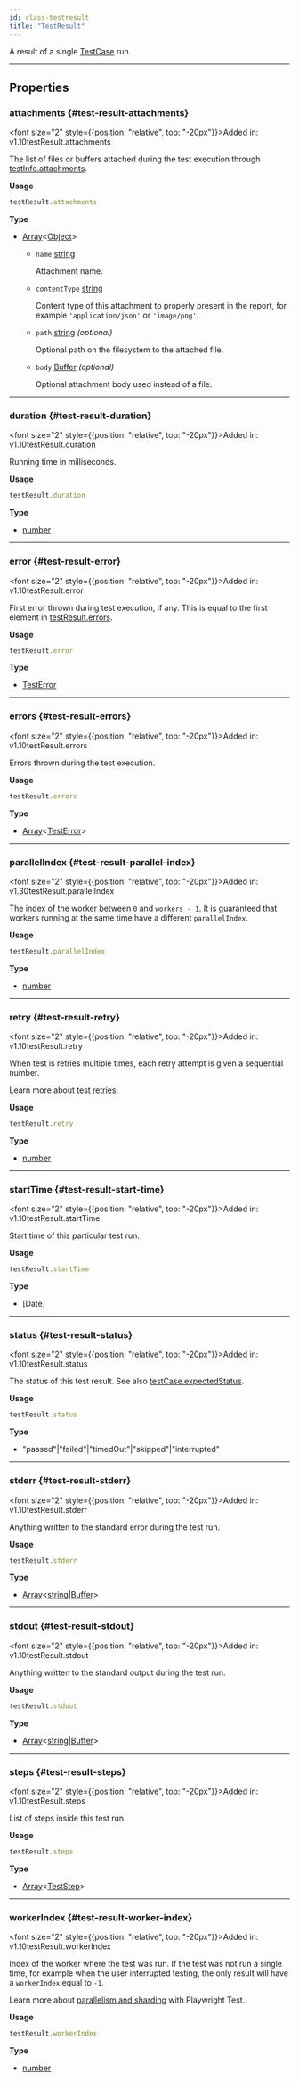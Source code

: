 ```yaml
---
id: class-testresult
title: "TestResult"
---
```



A result of a single [TestCase] run.


---

## Properties

### attachments {#test-result-attachments}

<font size="2" style={{position: "relative", top: "-20px"}}>Added in: v1.10</font><x-search>testResult.attachments</x-search>

The list of files or buffers attached during the test execution through [testInfo.attachments](/api/class-testinfo.mdx#test-info-attachments).

**Usage**

```js
testResult.attachments
```

**Type**
- [Array]&lt;[Object]&gt;
  - `name` [string]
    
    Attachment name.
  - `contentType` [string]
    
    Content type of this attachment to properly present in the report, for example `'application/json'` or `'image/png'`.
  - `path` [string] *(optional)*
    
    Optional path on the filesystem to the attached file.
  - `body` [Buffer] *(optional)*
    
    Optional attachment body used instead of a file.

---

### duration {#test-result-duration}

<font size="2" style={{position: "relative", top: "-20px"}}>Added in: v1.10</font><x-search>testResult.duration</x-search>

Running time in milliseconds.

**Usage**

```js
testResult.duration
```

**Type**
- [number]

---

### error {#test-result-error}

<font size="2" style={{position: "relative", top: "-20px"}}>Added in: v1.10</font><x-search>testResult.error</x-search>

First error thrown during test execution, if any. This is equal to the first element in [testResult.errors](/api/class-testresult.mdx#test-result-errors).

**Usage**

```js
testResult.error
```

**Type**
- [TestError]

---

### errors {#test-result-errors}

<font size="2" style={{position: "relative", top: "-20px"}}>Added in: v1.10</font><x-search>testResult.errors</x-search>

Errors thrown during the test execution.

**Usage**

```js
testResult.errors
```

**Type**
- [Array]&lt;[TestError]&gt;

---

### parallelIndex {#test-result-parallel-index}

<font size="2" style={{position: "relative", top: "-20px"}}>Added in: v1.30</font><x-search>testResult.parallelIndex</x-search>

The index of the worker between `0` and `workers - 1`. It is guaranteed that workers running at the same time have a different `parallelIndex`.

**Usage**

```js
testResult.parallelIndex
```

**Type**
- [number]

---

### retry {#test-result-retry}

<font size="2" style={{position: "relative", top: "-20px"}}>Added in: v1.10</font><x-search>testResult.retry</x-search>

When test is retries multiple times, each retry attempt is given a sequential number.

Learn more about [test retries](../test-retries.mdx#retries).

**Usage**

```js
testResult.retry
```

**Type**
- [number]

---

### startTime {#test-result-start-time}

<font size="2" style={{position: "relative", top: "-20px"}}>Added in: v1.10</font><x-search>testResult.startTime</x-search>

Start time of this particular test run.

**Usage**

```js
testResult.startTime
```

**Type**
- [Date]

---

### status {#test-result-status}

<font size="2" style={{position: "relative", top: "-20px"}}>Added in: v1.10</font><x-search>testResult.status</x-search>

The status of this test result. See also [testCase.expectedStatus](/api/class-testcase.mdx#test-case-expected-status).

**Usage**

```js
testResult.status
```

**Type**
- "passed"|"failed"|"timedOut"|"skipped"|"interrupted"

---

### stderr {#test-result-stderr}

<font size="2" style={{position: "relative", top: "-20px"}}>Added in: v1.10</font><x-search>testResult.stderr</x-search>

Anything written to the standard error during the test run.

**Usage**

```js
testResult.stderr
```

**Type**
- [Array]&lt;[string]|[Buffer]&gt;

---

### stdout {#test-result-stdout}

<font size="2" style={{position: "relative", top: "-20px"}}>Added in: v1.10</font><x-search>testResult.stdout</x-search>

Anything written to the standard output during the test run.

**Usage**

```js
testResult.stdout
```

**Type**
- [Array]&lt;[string]|[Buffer]&gt;

---

### steps {#test-result-steps}

<font size="2" style={{position: "relative", top: "-20px"}}>Added in: v1.10</font><x-search>testResult.steps</x-search>

List of steps inside this test run.

**Usage**

```js
testResult.steps
```

**Type**
- [Array]&lt;[TestStep]&gt;

---

### workerIndex {#test-result-worker-index}

<font size="2" style={{position: "relative", top: "-20px"}}>Added in: v1.10</font><x-search>testResult.workerIndex</x-search>

Index of the worker where the test was run. If the test was not run a single time, for example when the user interrupted testing, the only result will have a `workerIndex` equal to `-1`.

Learn more about [parallelism and sharding](../test-parallel.mdx) with Playwright Test.

**Usage**

```js
testResult.workerIndex
```

**Type**
- [number]


[Accessibility]: /api/class-accessibility.mdx "Accessibility"
[Android]: /api/class-android.mdx "Android"
[AndroidDevice]: /api/class-androiddevice.mdx "AndroidDevice"
[AndroidInput]: /api/class-androidinput.mdx "AndroidInput"
[AndroidSocket]: /api/class-androidsocket.mdx "AndroidSocket"
[AndroidWebView]: /api/class-androidwebview.mdx "AndroidWebView"
[APIRequest]: /api/class-apirequest.mdx "APIRequest"
[APIRequestContext]: /api/class-apirequestcontext.mdx "APIRequestContext"
[APIResponse]: /api/class-apiresponse.mdx "APIResponse"
[APIResponseAssertions]: /api/class-apiresponseassertions.mdx "APIResponseAssertions"
[Browser]: /api/class-browser.mdx "Browser"
[BrowserContext]: /api/class-browsercontext.mdx "BrowserContext"
[BrowserServer]: /api/class-browserserver.mdx "BrowserServer"
[BrowserType]: /api/class-browsertype.mdx "BrowserType"
[CDPSession]: /api/class-cdpsession.mdx "CDPSession"
[ConsoleMessage]: /api/class-consolemessage.mdx "ConsoleMessage"
[Coverage]: /api/class-coverage.mdx "Coverage"
[Dialog]: /api/class-dialog.mdx "Dialog"
[Download]: /api/class-download.mdx "Download"
[Electron]: /api/class-electron.mdx "Electron"
[ElectronApplication]: /api/class-electronapplication.mdx "ElectronApplication"
[ElementHandle]: /api/class-elementhandle.mdx "ElementHandle"
[FileChooser]: /api/class-filechooser.mdx "FileChooser"
[Frame]: /api/class-frame.mdx "Frame"
[FrameLocator]: /api/class-framelocator.mdx "FrameLocator"
[GenericAssertions]: /api/class-genericassertions.mdx "GenericAssertions"
[JSHandle]: /api/class-jshandle.mdx "JSHandle"
[Keyboard]: /api/class-keyboard.mdx "Keyboard"
[Locator]: /api/class-locator.mdx "Locator"
[LocatorAssertions]: /api/class-locatorassertions.mdx "LocatorAssertions"
[Logger]: /api/class-logger.mdx "Logger"
[Mouse]: /api/class-mouse.mdx "Mouse"
[Page]: /api/class-page.mdx "Page"
[PageAssertions]: /api/class-pageassertions.mdx "PageAssertions"
[Playwright]: /api/class-playwright.mdx "Playwright"
[PlaywrightAssertions]: /api/class-playwrightassertions.mdx "PlaywrightAssertions"
[Request]: /api/class-request.mdx "Request"
[Response]: /api/class-response.mdx "Response"
[Route]: /api/class-route.mdx "Route"
[Selectors]: /api/class-selectors.mdx "Selectors"
[SnapshotAssertions]: /api/class-snapshotassertions.mdx "SnapshotAssertions"
[TimeoutError]: /api/class-timeouterror.mdx "TimeoutError"
[Touchscreen]: /api/class-touchscreen.mdx "Touchscreen"
[Tracing]: /api/class-tracing.mdx "Tracing"
[Video]: /api/class-video.mdx "Video"
[WebError]: /api/class-weberror.mdx "WebError"
[WebSocket]: /api/class-websocket.mdx "WebSocket"
[Worker]: /api/class-worker.mdx "Worker"
[Fixtures]: /api/class-fixtures.mdx "Fixtures"
[FullConfig]: /api/class-fullconfig.mdx "FullConfig"
[FullProject]: /api/class-fullproject.mdx "FullProject"
[Test]: /api/class-test.mdx "Test"
[TestConfig]: /api/class-testconfig.mdx "TestConfig"
[TestInfo]: /api/class-testinfo.mdx "TestInfo"
[TestInfoError]: /api/class-testinfoerror.mdx "TestInfoError"
[TestOptions]: /api/class-testoptions.mdx "TestOptions"
[TestProject]: /api/class-testproject.mdx "TestProject"
[WorkerInfo]: /api/class-workerinfo.mdx "WorkerInfo"
[Location]: /api/class-location.mdx "Location"
[Reporter]: /api/class-reporter.mdx "Reporter"
[Suite]: /api/class-suite.mdx "Suite"
[TestCase]: /api/class-testcase.mdx "TestCase"
[TestError]: /api/class-testerror.mdx "TestError"
[TestResult]: /api/class-testresult.mdx "TestResult"
[TestStep]: /api/class-teststep.mdx "TestStep"
[Element]: https://developer.mozilla.org/en-US/docs/Web/API/element "Element"
[EvaluationArgument]: /evaluating.mdx#evaluation-argument "EvaluationArgument"
[Promise]: https://developer.mozilla.org/en-US/docs/Web/JavaScript/Reference/Global_Objects/Promise "Promise"
[iterator]: https://developer.mozilla.org/en-US/docs/Web/JavaScript/Reference/Iteration_protocols "Iterator"
[origin]: https://developer.mozilla.org/en-US/docs/Glossary/Origin "Origin"
[selector]: https://developer.mozilla.org/en-US/docs/Web/CSS/CSS_Selectors "selector"
[Serializable]: https://developer.mozilla.org/en-US/docs/Web/JavaScript/Reference/Global_Objects/JSON/stringify#Description "Serializable"
[UIEvent.detail]: https://developer.mozilla.org/en-US/docs/Web/API/UIEvent/detail "UIEvent.detail"
[UnixTime]: https://en.wikipedia.org/wiki/Unix_time "Unix Time"
[xpath]: https://developer.mozilla.org/en-US/docs/Web/XPath "xpath"

[Array]: https://developer.mozilla.org/en-US/docs/Web/JavaScript/Reference/Global_Objects/Array "Array"
[boolean]: https://developer.mozilla.org/en-US/docs/Web/JavaScript/Data_structures#Boolean_type "Boolean"
[Buffer]: https://nodejs.org/api/buffer.html#buffer_class_buffer "Buffer"
[ChildProcess]: https://nodejs.org/api/child_process.html "ChildProcess"
[Error]: https://nodejs.org/api/errors.html#errors_class_error "Error"
[EventEmitter]: https://nodejs.org/api/events.html#events_class_eventemitter "EventEmitter"
[function]: https://developer.mozilla.org/en-US/docs/Web/JavaScript/Reference/Global_Objects/Function "Function"
[FormData]: https://developer.mozilla.org/en-US/docs/Web/API/FormData "FormData"
[Map]: https://developer.mozilla.org/en-US/docs/Web/JavaScript/Reference/Global_Objects/Map "Map"
[Metadata]: https://developer.mozilla.org/en-US/docs/Web/JavaScript/Reference/Global_Objects/Object "Object&lt;string, any&gt;"
[null]: https://developer.mozilla.org/en-US/docs/Web/JavaScript/Reference/Global_Objects/null "null"
[number]: https://developer.mozilla.org/en-US/docs/Web/JavaScript/Data_structures#Number_type "Number"
[Object]: https://developer.mozilla.org/en-US/docs/Web/JavaScript/Reference/Global_Objects/Object "Object"
[Promise]: https://developer.mozilla.org/en-US/docs/Web/JavaScript/Reference/Global_Objects/Promise "Promise"
[Readable]: https://nodejs.org/api/stream.html#stream_class_stream_readable "Readable"
[ReadStream]: https://nodejs.org/api/fs.html#class-fsreadstream "ReadStream"
[RegExp]: https://developer.mozilla.org/en-US/docs/Web/JavaScript/Reference/Global_Objects/RegExp "RegExp"
[string]: https://developer.mozilla.org/en-US/docs/Web/JavaScript/Data_structures#String_type "string"
[void]: https://developer.mozilla.org/en-US/docs/Web/JavaScript/Reference/Global_Objects/undefined "void"
[URL]: https://nodejs.org/api/url.html "URL"

[all available image tags]: https://mcr.microsoft.com/en-us/product/playwright/about "all available image tags"
[Microsoft Artifact Registry]: https://mcr.microsoft.com/en-us/product/playwright/about "Microsoft Artifact Registry"
[Dockerfile.jammy]: https://github.com/microsoft/playwright/blob/main/utils/docker/Dockerfile.jammy "Dockerfile.jammy"
